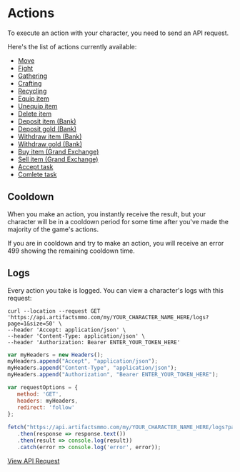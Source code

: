 # Actions

To execute an action with your character, you need to send an API request.
 
Here's the list of actions currently available:
 
*   [Move](https://api.artifactsmmo.com/docs/#/operations/action_move_my__name__action_move_post)
*   [Fight](https://api.artifactsmmo.com/docs/#/operations/action_fight_my__name__action_fight_post)
*   [Gathering](https://api.artifactsmmo.com/docs/#/operations/action_gathering_my__name__action_gathering_post)
*   [Crafting](https://api.artifactsmmo.com/docs/#/operations/action_crafting_my__name__action_crafting_post)
*   [Recycling](https://api.artifactsmmo.com/docs/#/operations/action_recycling_my__name__action_recycling_post)
*   [Equip item](https://api.artifactsmmo.com/docs/#/operations/action_equip_item_my__name__action_equip__post)
*   [Unequip item](https://api.artifactsmmo.com/docs/#/operations/action_unequip_item_my__name__action_unequip__post)
*   [Delete item](https://api.artifactsmmo.com/docs/#/operations/action_delete_item_my__name__action_delete_post)
*   [Deposit item (Bank)](https://api.artifactsmmo.com/docs/#/operations/action_deposit_bank_my__name__action_bank_deposit_post)
*   [Deposit gold (Bank)](https://api.artifactsmmo.com/docs/#/operations/action_deposit_bank_gold_my__name__action_bank_deposit_gold_post)
*   [Withdraw item (Bank)](https://api.artifactsmmo.com/docs/#/operations/action_withdraw_bank_my__name__action_bank_withdraw_post)
*   [Withdraw gold (Bank)](hhttps://api.artifactsmmo.com/docs/#/operations/action_withdraw_bank_gold_my__name__action_bank_withdraw_gold_post)
*   [Buy item (Grand Exchange)](https://api.artifactsmmo.com/docs/#/operations/action_ge_buy_item_my__name__action_ge_buy_post)
*   [Sell item (Grand Exchange)](https://api.artifactsmmo.com/docs/#/operations/action_ge_sell_item_my__name__action_ge_sell_post)
*   [Accept task](https://api.artifactsmmo.com/docs/#/operations/action_accept_new_task_my__name__action_task_new_post)
*   [Comlete task](https://api.artifactsmmo.com/docs/#/operations/action_complete_task_my__name__action_task_complete_post)


## Cooldown

When you make an action, you instantly receive the result, but your character will be in a cooldown period for some time after you've made the majority of the game's actions.

If you are in cooldown and try to make an action, you will receive an error 499 showing the remaining cooldown time.


## Logs

Every action you take is logged. You can view a character's logs with this request:

```http filename="cURL" copy
curl --location --request GET 'https://api.artifactsmmo.com/my/YOUR_CHARACTER_NAME_HERE/logs?page=1&size=50' \
--header 'Accept: application/json' \
--header 'Content-Type: application/json' \
--header 'Authorization: Bearer ENTER_YOUR_TOKEN_HERE'
```
```js filename="Javascript" copy
var myHeaders = new Headers();
myHeaders.append("Accept", "application/json");
myHeaders.append("Content-Type", "application/json");
myHeaders.append("Authorization", "Bearer ENTER_YOUR_TOKEN_HERE");

var requestOptions = {
   method: 'GET',
   headers: myHeaders,
   redirect: 'follow'
};
 
fetch("https://api.artifactsmmo.com/my/YOUR_CHARACTER_NAME_HERE/logs?page=1&size=50", requestOptions)
   .then(response => response.text())
   .then(result => console.log(result))
   .catch(error => console.log('error', error));
```

[View API Request](https://api.artifactsmmo.com/docs/#/operations/get_character_logs_my__name__logs_get)